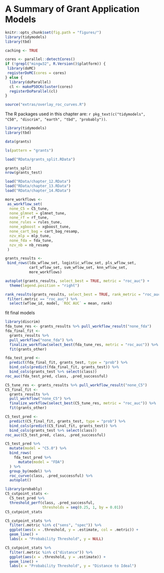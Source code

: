 # A Summary of Grant Application Models

```r
knitr::opts_chunk$set(fig.path = "figures/")
library(tidymodels)
library(tbd)

caching <- TRUE

cores <- parallel::detectCores()
if (!grepl("mingw32", R.Version()$platform)) {
 library(doMC)
 registerDoMC(cores = cores)
} else {
  library(doParallel)
  cl <- makePSOCKcluster(cores)
  registerDoParallel(cl)
}

source("extras/overlay_roc_curves.R")
```


The R packages used in this chapter are: `r pkg_text(c("tidymodels", "C50", "discrim", "earth",
"tbd", "probably"))`. 



```r
library(tidymodels)
library(tbd)

data(grants)

ls(pattern = "grants")

load("RData/grants_split.RData")

grants_split
nrow(grants_test)
```


```r
load("RData/chapter_12.RData")
load("RData/chapter_13.RData")
load("RData/chapter_14.RData")
```


```r
more_workflows <-
 as_workflow_set(
  none_C5 = C5_tune,
  none_glmnet = glmnet_tune,
  none_rf = rf_tune,
  none_rules = rules_tune,
  none_xgboost = xgboost_tune,
  none_cart_bag = cart_bag_resamp,
  nzv_mlp = mlp_tune,
  none_fda = fda_tune,
  nzv_nb = nb_resamp
 )

grants_results <- 
 bind_rows(lda_wflow_set, logistic_wflow_set, pls_wflow_set,
           cart_wflow_set, svm_wflow_set, knn_wflow_set, 
           more_workflows)
```


```r
autoplot(grants_results, select_best = TRUE, metric = "roc_auc") +
  theme(legend.position = "right")
```

```r
rank_results(grants_results, select_best = TRUE, rank_metric = "roc_auc") %>% 
 filter(.metric == "roc_auc") %>% 
  select(wflow_id, model, `ROC AUC` = mean, rank)
```


fit final models

```r
library(discrim)
fda_tune_res <- grants_results %>% pull_workflow_result("none_fda")
fda_final_fit <- 
  grants_results %>% 
  pull_workflow("none_fda") %>% 
  finalize_workflow(select_best(fda_tune_res, metric = "roc_auc")) %>% 
  fit(grants_other)

fda_test_pred <- 
  predict(fda_final_fit, grants_test, type = "prob") %>% 
  bind_cols(predict(fda_final_fit, grants_test)) %>% 
  bind_cols(grants_test %>% select(class))
roc_auc(fda_test_pred, class, .pred_successful)
```


```r
C5_tune_res <- grants_results %>% pull_workflow_result("none_C5")
C5_final_fit <- 
  grants_results %>% 
  pull_workflow("none_C5") %>% 
  finalize_workflow(select_best(C5_tune_res, metric = "roc_auc")) %>% 
  fit(grants_other)

C5_test_pred <- 
  predict(C5_final_fit, grants_test, type = "prob") %>% 
  bind_cols(predict(C5_final_fit, grants_test)) %>% 
  bind_cols(grants_test %>% select(class))
roc_auc(C5_test_pred, class, .pred_successful)
```

```r
C5_test_pred %>% 
  mutate(model = "C5.0") %>% 
  bind_rows(
    fda_test_pred %>% 
      mutate(model = "FDA")
  ) %>% 
  group_by(model) %>% 
  roc_curve(class, .pred_successful) %>% 
  autoplot()
```


```r
library(probably)
C5_cutpoint_stats <- 
  C5_test_pred %>% 
  threshold_perf(class, .pred_successful,
                 thresholds = seq(0.25, 1, by = 0.01))
C5_cutpoint_stats

C5_cutpoint_stats %>% 
  filter(.metric %in% c("sens", "spec")) %>% 
  ggplot(aes(x = .threshold, y = .estimate, col = .metric)) + 
  geom_line() + 
  labs(x = "Probability Threshold", y = NULL)
```


```r
C5_cutpoint_stats %>% 
  filter(.metric %in% c("distance")) %>% 
  ggplot(aes(x = .threshold, y = .estimate)) + 
  geom_line() + 
  labs(x = "Probability Threshold", y = "Distance to Ideal")
```